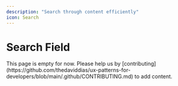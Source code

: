 ```yaml
---
description: "Search through content efficiently"
icon: Search
---
```



# Search Field

<Callout type="warning">
  This page is empty for now. Please help us by
  [contributing](https://github.com/thedaviddias/ux-patterns-for-developers/blob/main/.github/CONTRIBUTING.md)
  to add content.
</Callout>
